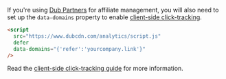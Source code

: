 If you're using [Dub Partners](/partners/quickstart) for affiliate management, you will also need to set up the `data-domains` property to enable [client-side click-tracking](/sdks/client-side/features/client-side-click-tracking).

```html
<script
  src="https://www.dubcdn.com/analytics/script.js"
  defer
  data-domains="{'refer':'yourcompany.link'}"
/>
```

Read the [client-side click-tracking guide](/sdks/client-side/features/client-side-click-tracking) for more information.
